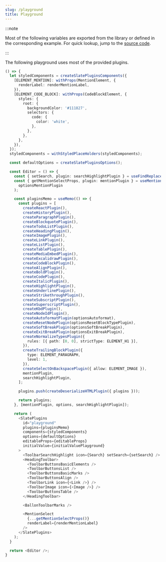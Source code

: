 ```yaml
---
slug: /playground
title: Playground
---
```


:::note

Most of the following variables are exported from the library or defined in the corresponding example.
For quick lookup, jump to the [source code](https://github.com/udecode/slate-plugins/blob/main/docs/src/live/live.tsx).

:::

The following playground uses most of the provided plugins.

```ts live
() => {
  let styledComponents = createSlatePluginsComponents({
    [ELEMENT_MENTION]: withProps(MentionElement, {
      renderLabel: renderMentionLabel,
    }),
    [ELEMENT_CODE_BLOCK]: withProps(CodeBlockElement, {
      styles: {
        root: {
          backgroundColor: '#111827',
          selectors: {
            code: {
              color: 'white',
            },
          },
        },
      },
    }),
  });
  styledComponents = withStyledPlaceHolders(styledComponents);

  const defaultOptions = createSlatePluginsOptions();

  const Editor = () => {
    const { setSearch, plugin: searchHighlightPlugin } = useFindReplacePlugin();
    const { getMentionSelectProps, plugin: mentionPlugin } = useMentionPlugin(
      optionsMentionPlugin
    );

    const pluginsMemo = useMemo(() => {
      const plugins = [
        createReactPlugin(),
        createHistoryPlugin(),
        createParagraphPlugin(),
        createBlockquotePlugin(),
        createTodoListPlugin(),
        createHeadingPlugin(),
        createImagePlugin(),
        createLinkPlugin(),
        createListPlugin(),
        createTablePlugin(),
        createMediaEmbedPlugin(),
        createExcalidrawPlugin(),
        createCodeBlockPlugin(),
        createAlignPlugin(),
        createBoldPlugin(),
        createCodePlugin(),
        createItalicPlugin(),
        createHighlightPlugin(),
        createUnderlinePlugin(),
        createStrikethroughPlugin(),
        createSubscriptPlugin(),
        createSuperscriptPlugin(),
        createKbdPlugin(),
        createNodeIdPlugin(),
        createAutoformatPlugin(optionsAutoformat),
        createResetNodePlugin(optionsResetBlockTypePlugin),
        createSoftBreakPlugin(optionsSoftBreakPlugin),
        createExitBreakPlugin(optionsExitBreakPlugin),
        createNormalizeTypesPlugin({
          rules: [{ path: [0, 0], strictType: ELEMENT_H1 }],
        }),
        createTrailingBlockPlugin({
          type: ELEMENT_PARAGRAPH,
          level: 1,
        }),
        createSelectOnBackspacePlugin({ allow: ELEMENT_IMAGE }),
        mentionPlugin,
        searchHighlightPlugin,
      ];

      plugins.push(createDeserializeHTMLPlugin({ plugins }));

      return plugins;
    }, [mentionPlugin, options, searchHighlightPlugin]);

    return (
      <SlatePlugins
        id="playground"
        plugins={pluginsMemo}
        components={styledComponents}
        options={defaultOptions}
        editableProps={editableProps}
        initialValue={initialValuePlayground}
      >
        <ToolbarSearchHighlight icon={Search} setSearch={setSearch} />
        <HeadingToolbar>
          <ToolbarButtonsBasicElements />
          <ToolbarButtonsList />
          <ToolbarButtonsBasicMarks />
          <ToolbarButtonsAlign />
          <ToolbarLink icon={<Link />} />
          <ToolbarImage icon={<Image />} />
          <ToolbarButtonsTable />
        </HeadingToolbar>

        <BallonToolbarMarks />

        <MentionSelect
          {...getMentionSelectProps()}
          renderLabel={renderMentionLabel}
        />
      </SlatePlugins>
    );
  }

  return <Editor />;
}
```